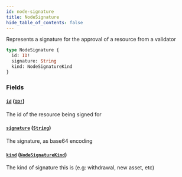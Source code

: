 ```yaml
---
id: node-signature
title: NodeSignature
hide_table_of_contents: false
---
```



Represents a signature for the approval of a resource from a validator

```graphql
type NodeSignature {
  id: ID!
  signature: String
  kind: NodeSignatureKind
}
```


### Fields

#### [`id`](#) ([`ID!`](/docs/mainnet/graphql/scalars/id))

The id of the resource being signed for


#### [`signature`](#) ([`String`](/docs/mainnet/graphql/scalars/string))

The signature, as base64 encoding


#### [`kind`](#) ([`NodeSignatureKind`](/docs/mainnet/graphql/enums/node-signature-kind))

The kind of signature this is (e.g: withdrawal, new asset, etc)




